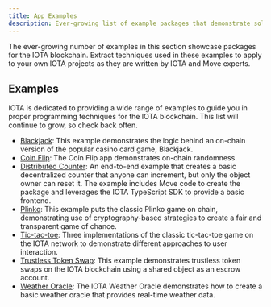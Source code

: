 ```yaml
---
title: App Examples
description: Ever-growing list of example packages that demonstrate solutions built on the IOTA blockchain, written by IOTA and Move experts. Use these examples to learn IOTA and Move, and to extract techniques you can apply to your own IOTA projects.
---
```



The ever-growing number of examples in this section showcase packages for the IOTA blockchain. Extract techniques used in these examples to apply to your own IOTA projects as they are written by IOTA and Move experts. 

<WarnMlRpcs />

## Examples

IOTA is dedicated to providing a wide range of examples to guide you in proper programming techniques for the IOTA blockchain. This list will continue to grow, so check back often.

- [Blackjack](app-examples/blackjack.mdx): This example demonstrates the logic behind an on-chain version of the popular casino card game, Blackjack.
- [Coin Flip](app-examples/coin-flip.mdx): The Coin Flip app demonstrates on-chain randomness.
- [Distributed Counter](app-examples/e2e-counter.mdx): An end-to-end example that creates a basic decentralized counter that anyone can increment, but only the object owner can reset it. The example includes Move code to create the package and leverages the IOTA TypeScript SDK to provide a basic frontend.
- [Plinko](app-examples/plinko.mdx): This example puts the classic Plinko game on chain, demonstrating use of cryptography-based strategies to create a fair and transparent game of chance. 
- [Tic-tac-toe](app-examples/tic-tac-toe.mdx): Three implementations of the classic tic-tac-toe game on the IOTA network to demonstrate different approaches to user interaction.
- [Trustless Token Swap](app-examples/trustless-token-swap.mdx): This example demonstrates trustless token swaps on the IOTA blockchain using a shared object as an escrow account.
- [Weather Oracle](app-examples/weather-oracle.mdx): The IOTA Weather Oracle demonstrates how to create a basic weather oracle that provides real-time weather data.
